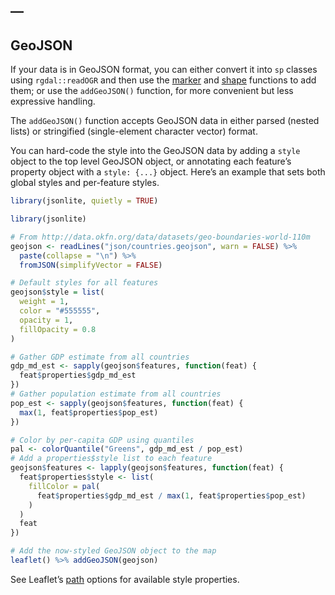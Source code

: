 ---
---

## GeoJSON

If your data is in GeoJSON format, you can either convert it into `sp` classes using `rgdal::readOGR` and then use the [marker](markers.html) and [shape](shapes.html) functions to add them; or use the `addGeoJSON()` function, for more convenient but less expressive handling.

The `addGeoJSON()` function accepts GeoJSON data in either parsed (nested lists) or stringified (single-element character vector) format.

You can hard-code the style into the GeoJSON data by adding a `style` object to the top level GeoJSON object, or annotating each feature's property object with a `style: {...}` object. Here's an example that sets both global styles and per-feature styles.

```r
library(jsonlite, quietly = TRUE)
```
```r
library(jsonlite)

# From http://data.okfn.org/data/datasets/geo-boundaries-world-110m
geojson <- readLines("json/countries.geojson", warn = FALSE) %>%
  paste(collapse = "\n") %>%
  fromJSON(simplifyVector = FALSE)

# Default styles for all features
geojson$style = list(
  weight = 1,
  color = "#555555",
  opacity = 1,
  fillOpacity = 0.8
)

# Gather GDP estimate from all countries
gdp_md_est <- sapply(geojson$features, function(feat) {
  feat$properties$gdp_md_est
})
# Gather population estimate from all countries
pop_est <- sapply(geojson$features, function(feat) {
  max(1, feat$properties$pop_est)
})

# Color by per-capita GDP using quantiles
pal <- colorQuantile("Greens", gdp_md_est / pop_est)
# Add a properties$style list to each feature
geojson$features <- lapply(geojson$features, function(feat) {
  feat$properties$style <- list(
    fillColor = pal(
      feat$properties$gdp_md_est / max(1, feat$properties$pop_est)
    )
  )
  feat
})

# Add the now-styled GeoJSON object to the map
leaflet() %>% addGeoJSON(geojson)
```

See Leaflet's [path](http://leafletjs.com/reference.html#path-options) options for available style properties.
